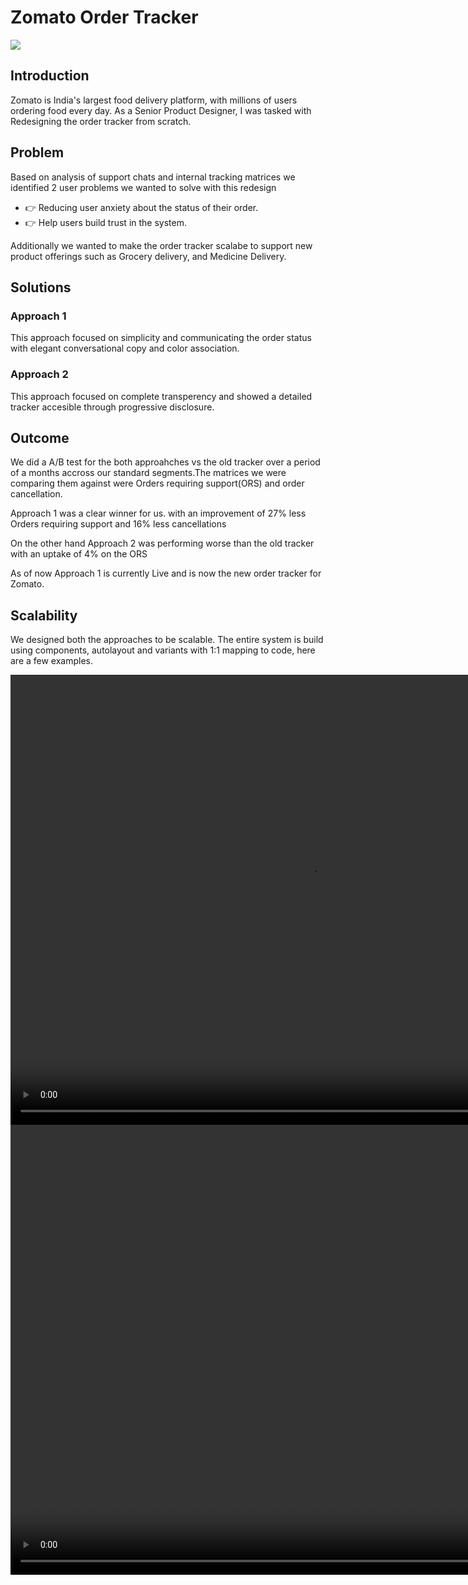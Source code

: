 
# Zomato Order Tracker
<Gallery>

<img src="/zom/crystal.png" className="my-3 rounded-xl" />

## Introduction 

Zomato is India's largest food delivery platform, with millions of users ordering food every day.
As a Senior Product Designer, I was tasked with Redesigning the order tracker from scratch.


## Problem

Based on analysis of support chats and internal tracking matrices we identified 2 user problems we
wanted to solve with this redesign
- 👉 Reducing user anxiety about the status of their order.
- 👉 Help users build trust in the system.

Additionally we wanted to make the order tracker scalabe to support new product offerings such as
Grocery delivery, and Medicine Delivery. 


## Solutions

### Approach 1
This approach focused on simplicity and communicating the order status with
elegant conversational copy and color association.

<MyGallery img="/zom/onex.png" w="3480" h="2027" />




### Approach 2
This approach focused on complete transperency and showed a detailed tracker accesible through 
progressive disclosure.

<MyGallery img="/zom/twox.png" w="3440" h="2973" />



## Outcome
We did a A/B test for the both approahches vs the old tracker over a period of a months accross 
our standard segments.The matrices we were comparing them against were Orders requiring 
support(ORS) and order cancellation.

Approach 1 was a clear winner for us. with an improvement of 27% less Orders requiring support
and 16% less cancellations 

On the other hand Approach 2 was performing worse than the old tracker with an uptake of 4% on 
the ORS

As of now Approach 1 is currently Live and is now the new order tracker for Zomato.

## Scalability
We designed both the approaches to be scalable. The entire system is build using components,
autolayout and variants with 1:1 mapping to code, here are a few examples.
</Gallery>

<video className="mt-6 rounded-xl" width="960" height="720"  autoPlay loop controls>
  <source src="https://res.cloudinary.com/dhdspicna/video/upload/v1704644131/mz9i2lztdirdik04ow2t.mp4" type="video/mp4" />
  </video>

<video className="mt-6 rounded-xl" width="960" height="720"  autoPlay loop controls>
  <source src="https://res.cloudinary.com/dhdspicna/video/upload/v1704644125/qofqopke8xlxtotlqjxn.mp4" type="video/mp4" />
  </video>
